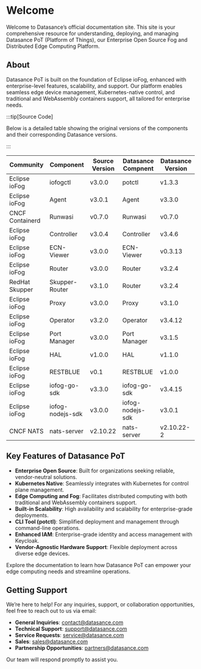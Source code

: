 # Welcome

Welcome to Datasance’s official documentation site. This site is your comprehensive resource for understanding, deploying, and managing Datasance PoT (Platform of Things), our Enterprise Open Source Fog and Distributed Edge Computing Platform.

## About

Datasance PoT is built on the foundation of Eclipse ioFog, enhanced with enterprise-level features, scalability, and support. Our platform enables seamless edge device management, Kubernetes-native control, and traditional and WebAssembly containers support, all tailored for enterprise needs.

:::tip[Source Code]

Below is a detailed table showing the original versions of the components and their corresponding Datasance versions.

:::

| Community        | Component        | Source Version   | Datasance Compnent | Datasance Version |
| ---------------- | ---------------- | ---------------- | ------------------ | ----------------- |
| Eclipse ioFog    | iofogctl         | v3.0.0           | potctl             | v1.3.3            |
| Eclipse ioFog    | Agent            | v3.0.1           | Agent              | v3.3.0            |
| CNCF Containerd  | Runwasi          | v0.7.0           | Runwasi            | v0.7.0            |
| Eclipse ioFog    | Controller       | v3.0.4           | Controller         | v3.4.6            |
| Eclipse ioFog    | ECN-Viewer       | v3.0.0           | ECN-Viewer         | v0.3.13           |
| Eclipse ioFog    | Router           | v3.0.0           | Router             | v3.2.4            |
| RedHat Skupper   | Skupper-Router   | v3.1.0           | Router             | v3.2.4            |
| Eclipse ioFog    | Proxy            | v3.0.0           | Proxy              | v3.1.0            |
| Eclipse ioFog    | Operator         | v3.2.0           | Operator           | v3.4.12           |
| Eclipse ioFog    | Port Manager     | v3.0.0           | Port Manager       | v3.1.5            |
| Eclipse ioFog    | HAL              | v1.0.0           | HAL                | v1.1.0            |
| Eclipse ioFog    | RESTBLUE         | v0.1             | RESTBLUE           | v1.0.0            |
| Eclipse ioFog    | iofog-go-sdk     | v3.3.0           | iofog-go-sdk       | v3.4.15           |
| Eclipse ioFog    | iofog-nodejs-sdk | v3.0.0           | iofog-nodejs-sdk   | v3.0.1            |
| CNCF NATS        | nats-server      | v2.10.22         | nats-server        | v2.10.22-2        |


## Key Features of Datasance PoT

- **Enterprise Open Source**: Built for organizations seeking reliable, vendor-neutral solutions.
- **Kubernetes Native**: Seamlessly integrates with Kubernetes for control plane management.
- **Edge Computing and Fog**: Facilitates distributed computing with both traditional and WebAssembly containers support.
- **Built-in Scalability**: High availability and scalability for enterprise-grade deployments.
- **CLI Tool (potctl)**: Simplified deployment and management through command-line operations.
- **Enhanced IAM**: Enterprise-grade identity and access management with Keycloak.
- **Vendor-Agnostic Hardware Support**: Flexible deployment across diverse edge devices.

Explore the documentation to learn how Datasance PoT can empower your edge computing needs and streamline operations.

## Getting Support

We’re here to help! For any inquiries, support, or collaboration opportunities, feel free to reach out to us via email:

- **General Inquiries**: [contact@datasance.com](mailto:contact@datasance.com)
- **Technical Support**: [support@datasance.com](mailto:support@datasance.com)
- **Service Requests**: [service@datasance.com](mailto:service@datasance.com)
- **Sales**: [sales@datasance.com](mailto:sales@datasance.com)
- **Partnership Opportunities**: [partners@datasance.com](mailto:partners@datasance.com)

Our team will respond promptly to assist you.